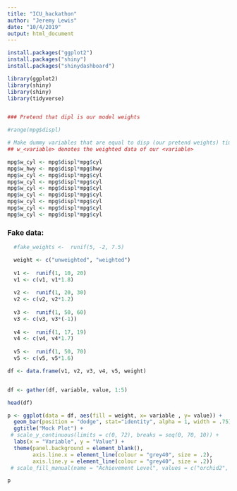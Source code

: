```yaml
---
title: "ICU_hackathon"
author: "Jeremy Lewis"
date: "10/4/2019"
output: html_document
---
```




```r
install.packages("ggplot2")
install.packages("shiny")
install.packages("shinydashboard")

library(ggplot2)
library(shiny)
library(shiny)
library(tidyverse)
```




```r

```


```r
### Pretend that dipl is our model weights

#range(mpg$displ)

# Make dummy variables that are equal to disp (our pretend weights) times out pretend model variables:
## w_<variable> denotes the weighted data of our <variable> 

mpg$w_cyl <- mpg$displ*mpg$cyl
mpg$w_hwy <- mpg$displ*mpg$hwy
mpg$w_cyl <- mpg$displ*mpg$cyl
mpg$w_cyl <- mpg$displ*mpg$cyl
mpg$w_cyl <- mpg$displ*mpg$cyl
mpg$w_cyl <- mpg$displ*mpg$cyl
mpg$w_cyl <- mpg$displ*mpg$cyl
mpg$w_cyl <- mpg$displ*mpg$cyl
mpg$w_cyl <- mpg$displ*mpg$cyl


```

### Fake data:

```r
  #fake_weights <-  runif(5, -2, 7.5)

  weight <- c("unweighted", "weighted")
 
  v1 <-  runif(1, 10, 20)
  v1 <- c(v1, v1*1.8)  
  
  v2 <-  runif(1, 20, 30)
  v2 <- c(v2, v2*1.2)
  
  v3 <-  runif(1, 50, 60)
  v3 <- c(v3, v3*(-1))
  
  v4 <-  runif(1, 17, 19)
  v4 <- c(v4, v4*1.7)
  
  v5 <-  runif(1, 50, 70)
  v5 <- c(v5, v5*1.6)
```
  
```r
df <- data.frame(v1, v2, v3, v4, v5, weight)


df <- gather(df, variable, value, 1:5)

head(df)
```




```r
p <- ggplot(data = df, aes(fill = weight, x= variable , y= value)) +
  geom_bar(position = "dodge", stat="identity", alpha = 1, width = .75) +
  ggtitle("Mock Plot") +
 # scale_y_continuous(limits = c(0, 72), breaks = seq(0, 70, 10)) +
  labs(x = "Variable", y = "Value") +
  theme(panel.background = element_blank(), 
        axis.line.x = element_line(colour = "grey40", size = .2), 
        axis.line.y = element_line(colour = "grey40", size = .2)) 
 # scale_fill_manual(name = "Achievement Level", values = c("orchid2", "plum1", "skyblue1", "royalblue1" ))

p

```



```r

```



```r

```
